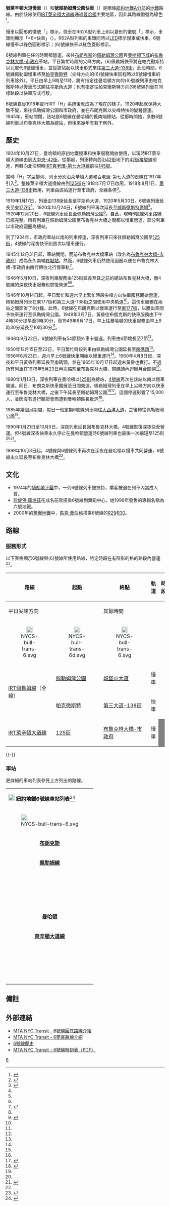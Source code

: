 {{for|過去的布魯克林-曼哈頓運輸股份有限公司6號線服務|BMT地鐵6號線}}
{{Infobox NYCS service
| service = 6 
| diamond = yes
| name = 萊辛頓大道慢車<br />{{lang|en|Lexington Avenue Local}}<br />佩勒姆灣公園快車<br />{{lang|en|Pelham Bay Park Express}}
|image1= Pelham Bay Park-bound R62A 6 train leaves Buhre Av.jpg
|caption1= 一列{{link-en|紐約地鐵R62A型列車|R62A (New York City Subway car)|R62A型}}以6號線慢車運行的列車正在離開[[布雷爾大道車站_(IRT佩勒姆線)|布雷爾大道]]，開往[[佩勒姆灣公園車站_(IRT佩勒姆線)|佩勒姆灣公園]]。
|image2= File:NYCSubway7346.jpg
|caption2= 一列[[紐約地鐵R142A型列車|R142A型]]以6號線快車運行的列車通過[[聖羅倫斯大道車站_(IRT佩勒姆線)|聖羅倫斯大道]]，開往[[佩勒姆灣公園車站_(IRT佩勒姆線)|佩勒姆灣公園]]。
| north term = [[佩勒姆灣公園車站_(IRT佩勒姆線)|佩勒姆灣公園]]（任何時候）<br />[[帕克徹斯特車站_(IRT佩勒姆線)|帕克徹斯特]]（平日尖峰方向）
| south term = [[布魯克林大橋-市政府車站_(IRT萊辛頓大道線)|布魯克林大橋-市政府]]
| terminals = 
| stations = 38個（慢車）<br>29個（快車）
| stock = {{NYCS const|stock}}
| depot = [[紐約地鐵車廠#威斯徹斯特車廠|威斯徹斯特車廠]]
| started = {{start date and age|1904|10|27}}
}}
{{紐約地鐵RDT/6}}
'''{{NYCS bullet|6}}號萊辛頓大道慢車'''（{{lang-en|6 Lexington Avenue Local}}）和'''{{NYCS bullet|6|EX}}號佩勒姆灣公園快車'''（{{lang-en|⟨6⟩ Pelham Bay Park Express}}）是兩條[[紐約地鐵|紐約地鐵]][[紐約地鐵A分部|A分部]]的[[地鐵|地鐵]]路線。由於該線使用[[IRT萊辛頓大道線|IRT萊辛頓大道線]]通過[[曼哈頓|曼哈頓]]主要地區，因此其路線徽號為綠色<ref>{{Cite web |url=http://web.mta.info/developers/resources/line_colors.htm |title=存档副本 |accessdate=2017-11-27 |archive-date=2016-10-16 |archive-url=https://web.archive.org/web/20161016104324/http://web.mta.info/developers/resources/line_colors.htm |dead-url=no }}</ref>。

慢車以圓形的徽號「{{NYCS bullet|6}}」標示，快車在R62A型列車上則以菱形的徽號「{{NYCS bullet|6|EX}}」標示，車頭則顯示「<6>快車」（{{lang|en|⟨6⟩ Express}}）。R62A型列車的車頭同時以[[發光二極管|LED]]標示慢車或快車，6號線慢車以綠色圓形標示；⟨6⟩號線快車以紅色菱形標示。

6號線列車在任何時間都營運，來往[[布朗克斯|布朗克斯]]的[[佩勒姆灣公園車站_(IRT佩勒姆線)|佩勒姆灣公園]]與[[曼哈頓下城|曼哈頓下城]]的[[布魯克林大橋-市政府車站_(IRT萊辛頓大道線)|布魯克林大橋-市政府]]車站。平日繁忙時段的尖峰方向，⟨6⟩佩勒姆快車將在帕克徹斯特以北取代6號線慢車，並從該站起以快車形式來往[[第三大道-138街車站_(IRT佩勒姆線)|第三大道-138街]]。此段時間，6號線佩勒姆慢車將{{link-en|短途車|short turn|短途營運}}至[[帕克徹斯特車站_(IRT佩勒姆線)|帕克徹斯特]]（尖峰方向的⟨6⟩號線快車回程時以6號線慢車的列車除外）。平日由早上9時至11時，將有指定往曼哈頓方向的⟨6⟩號線列車由帕克徹斯特以慢車形式開往[[亨斯角大道車站_(IRT佩勒姆線)|亨斯角大道]]；也有指定往帕克徹斯特方向的6號線列車在同樣路段以快車形式行駛。

6號線自從1918年實行IRT「H」系統後就成為了現在的樣子。1920年起就保持大致不變，來往佩勒姆灣公園和市政府，並在布朗克斯以尖峰特快的變種營運。1945年，{{link-en|市政府車站 (IRT萊辛頓大道線)|City Hall (IRT Lexington Avenue Line)|市政府迴圈}}車站關閉，該站是6號線在曼哈頓的舊南端總站。從那時開始，多數6號線列車以布魯克林大橋為總站，但後來幾年有若干例外。
== 歷史 ==
1904年10月27日，曼哈頓的原初地鐵慢車和快車服務開放使用，以現時IRT萊辛頓大道線由{{link-en|市政府車站 (IRT萊辛頓大道線)|City Hall (IRT Lexington Avenue Line)|市政府}}到[[大中央-42街車站|大中央-42街]]。從那起，列車轉向西沿[[42街_(曼哈頓)|42街]]地下的[[42街接駁線|42街接駁線]]前進，再轉向北沿現時[[IRT百老匯-第七大道線|IRT百老匯-第七大道線]]前往[[145街車站_(IRT萊諾克斯大道線)|145街]]。

當時「H」字型排列、列車分別沿萊辛頓大道和百老匯-第七大道的走線在1917年引入<ref>{{cite web
| url=http://www.nycsubway.org/articles/newsubways2.html
| title=New Subways For New York: The Dual System of Rapid Transit - Interborough Routes and Stations
| work=NYCSubway.org
| accessdate=March 28, 2010}}</ref>。整條萊辛頓大道慢線由{{link-en|市政府車站 (IRT萊辛頓大道線)|City Hall (IRT Lexington Avenue Line)|市政府}}到[[125街車站_(IRT萊辛頓大道線)|125街]]在1918年7月17日啟用。1918年8月1日，[[第三大道-138街車站_(IRT佩勒姆線)|第三大道-138街]]啟用，列車由該站運行至市政府，全線各停<ref name="erictb.info">{{Cite web|url=http://www.erictb.info/linehistory.html|title=NYCT Line by Line History|last=Bolden|first=Eric|date=|website=www.erictb.info|publisher=|access-date=September 1, 2016|archive-date=2016-03-04|archive-url=https://web.archive.org/web/20160304100921/http://www.erictb.info/linehistory.html|dead-url=no}}</ref>。

1919年1月17日，列車由138街延長至亨斯角大道，1920年5月30日，6號線列車延長至[[帕克徹斯特車站_(IRT佩勒姆線)|東177街]]<ref name="erictb.info"/>。1920年10月24日，6號線列車再次延長至[[威斯徹斯特廣場-東特雷蒙特大道車站_(IRT佩勒姆線)|威斯徹斯特廣場]]<ref name="erictb.info"/>。1920年12月20日，6號線列車延長至佩勒姆灣公園<ref name="erictb.info"/>。自此，現時6號線列車路線已經完整。所有列車在佩勒姆灣公園至布魯克林大橋之間都以慢車營運，部分列車以市政府迴圈為總站。

到了1934年，市政府車站以南的列車停運，深夜列車只來往佩勒姆灣公園至[[125街車站_(IRT萊辛頓大道線)|125街]]，4號線的深夜快車則首次以慢車運行。

1945年12月31日起，{{link-en|市政府車站 (IRT萊辛頓大道線)|City Hall (IRT Lexington Avenue Line)|市政府}}車站關閉，而前布魯克林大橋車站（改名為[[布魯克林大橋-市政府車站_(IRT萊辛頓大道線)|布魯克林大橋-市政府]]）成為永久南端[[終點站|終點站]]。然而，6號線列車仍然使用迴圈以便在布魯克林大橋-市政府由南行轉往北行慢車軌<ref>{{cite web|url=https://www.huffingtonpost.com/2010/11/10/the-hidden-abandoned-city_n_781669.html|title=The Abandoned City Hall Subway Stop Now Visible To Tourists (PHOTOS)|first=Jonah|last=Green|date=November 10, 2010|publisher=|via=Huff Post}}</ref>。

1946年5月10日，深夜列車服務由125街延長至其之前的總站布魯克林大橋，而4號線的深夜快車服務也恢復營運<ref name="erictb.info"/><ref name="BOT-1949">{{Cite book|url=http://hdl.handle.net/2027/mdp.39015023094926|title=Report for the three and one-half years ending June 30, 1949.|date=1949|publisher=New York City Board of Transportation}}</ref>。

1946年10月14日起，平日繁忙和週六早上繁忙時段尖峰方向快車服務開始營運，佩勒姆灣列車在東177街和第三大道-138街之間使用中央軌道<ref name="erictb.info" />。這快車服務在兩站之間節省了8分鐘。此時，6號線在布朗克斯以慢車運行至[[帕克徹斯特車站_(IRT佩勒姆線)|東177街]]，以騰出空間予快車運行至佩勒姆灣公園。1949年3月7日，黃昏往布朗克斯的快車服務由下午4時30分提早至3時30分，而1949年6月17日，早上往曼哈頓的快車服務由早上9時30分延長至10時30分<ref name="BOT-1949" />。

1948年9月22日，6號線列車有54節額外車卡營運，列車由6節增長至7節<ref name="BOT-1949" />。

1950年12月15日至22日，平日繁忙時段列車由佩勒姆灣公園延長至[[南碼頭車站_(IRT萊辛頓大道線)|南碼頭]]<ref name="erictb.info"/>。1956年6月23日，週六早上6號線快車開始以慢車運行<ref name="erictb.info"/>。1960年4月8日起，深夜和平日黃昏列車延長至南碼頭，並在1965年10月17日起週末黃昏也實行。不過所有列車在1976年5月23日再次縮短至布魯克林大橋，南碼頭內迴圈月台關閉<ref name="erictb.info"/>。

1980年1月13日，深夜列車在曼哈頓以[[125街車站_(IRT萊辛頓大道線)|125街]]為總站，[[紐約地鐵4號線|4號線]]再次在該站以南以慢車營運。同日，布朗克斯快車擴展至日間營運，佩勒姆灣列車在早上尖峰方向以快車運行至布魯克林大橋，之後下午延長至佩勒姆灣公園<ref name="erictb.info"/><ref>{{Cite journal|last=|first=|date=December 1979|title=January 1980 IRT Service Changes|url=|journal=New York Division Bulletin|publisher=Electric Railroaders' Association|volume=|pages=|via=}}</ref>。這個停運影響了15,000人，並因沒有進行聽證會而遭到曼哈頓區長{{link-en|安德魯·斯泰因|Andrew Stein}}批評<ref>{{Cite news|url=https://www.newspapers.com/image/433946217/?terms=%22subway%22%2B%22service%2Bcut%22|title=Suit seeks to bar cutbacks on Lexington Ave. subways|last=|first=|date=January 11, 1980|work=New York Daily News|access-date=August 14, 2018|page=}}</ref>。

1985年幾個月期間，每日一班定期6號線列車開往[[大西洋大道-巴克萊中心車站_(IRT東公園道線)|大西洋大道]]，之後轉往佩勒姆灣公園<ref name="erictb.info"/>。

1990年1月21日至10月5日，深夜列車延長回布魯克林大橋，4號線恢復深夜快車營運。但4號線深夜快車永久停止在曼哈頓營運時6號線列車也最後一次縮短至125街<ref name="erictb.info"/><ref>{{Cite journal|last=|first=|date=February 1990|title=Service Change|url=|journal=New York Division Bulletin|publisher=Electric Railroaders' Association|volume=|pages=|via=}}</ref>。

1999年10月3日起，4號線與6號線列車再次在深夜在曼哈頓以慢車共同營運，6號線永久延長至布魯克林大橋<ref name="erictb.info"/>。

== 文化 ==
* 1974年的[[騎劫地下鐵|騎劫地下鐵]]中，一列6號線列車被挾持，乘客被迫在列車內當成人質。
* [[珍妮佛·羅培茲|珍妮佛·羅培茲]]在成名前常搭乘6號線到舞蹈中心，她1999年發售的專輯名稱為六號地鐵。
* 2000年的[[驚爆地鐵|驚爆地鐵]]中，[[馬克·華伯格|馬克·華伯格]]搭乘6號線的[[R29_(紐約地鐵車輛)|R29]]∕[[R30_(紐約地鐵車輛)|R30]]。

== 路線 ==
=== 服務形式 ===
以下表格顯示6號線與⟨6⟩號線所使用路線，特定時段在有陰影的格的路段內營運<ref>{{NYCS const|serviceguide}}</ref>。
{| class="wikitable" style="font-size:95%"
! rowspan=3 | 路線
! rowspan=3 | 起點
! rowspan=3 | 終點
! rowspan=3 | 軌道
! colspan=3 | 時段
|-
! colspan=2 width=80 | 平日尖峰方向
! width=40 | 其餘時間
|-
| align=center | [[File:NYCS-bull-trans-6.svg|20px]]
| align=center | [[File:NYCS-bull-trans-6d.svg|20px]]
| align=center | [[File:NYCS-bull-trans-6.svg|20px]]
|-
| rowspan=3 | [[IRT佩勒姆線|IRT佩勒姆線]]（全線）
| [[佩勒姆灣公園車站_(IRT佩勒姆線)|佩勒姆灣公園]]
| [[城堡山大道車站_(IRT佩勒姆線)|城堡山大道]]
| 慢車
| rowspan=2 |  
| rowspan=2 style="background:gray" |  
| style="background:gray" |  
|-
| rowspan=2 | [[帕克徹斯特車站_(IRT佩勒姆線)|帕克徹斯特]]
| rowspan=2 | [[第三大道-138街車站_(IRT佩勒姆線)|第三大道-138街]]
| 快車
|  
|-
| rowspan=2 | 慢車
| rowspan=2 style="background:gray" |  
|  
| rowspan=2 style="background:gray" |  
|-
| [[IRT萊辛頓大道線|IRT萊辛頓大道線]]
| [[125街車站_(IRT萊辛頓大道線)|125街]]
| [[布魯克林大橋-市政府車站_(IRT萊辛頓大道線)|布魯克林大橋-市政府]]
| style="background:gray" |  
|}

{{-}}

=== 車站 ===
更詳細的車站列表參見上方列出的路線。
{{NYCS service legend
| alltimes = show
| allexceptnights = show
| nightsonly = show
| nightsweekends = 
| weekdaysonly = show
| allexceptrush = 
| allexceptweekdays = show
| dailyexceptrush =
| rushonly =
| rushpeak = 
| weekdayspeak = show
| closed = show
| custom_icon_1 =
| custom_text_1 =
| custom_icon_2 = 
| custom_text_2 = 
}}

{| class="wikitable" summary="Service information for the 6 train and its stations, including service times, ADA-accessibility, subway transfers, and non-subway connections."
|- style="background:write; color:black; text-align:center;"
|colspan=7 style="width:100%"|'''[[File:NYCS-bull-trans-6.svg|20px]] 紐約地鐵6號線車站列表'''<ref>{{cite web|url=http://web.mta.info/nyct/service/oneline.htm|title=MTA/New York City Transit Subway Line Information|publisher=[[大都會運輸署|Metropolitan Transportation Authority]]|accessdate=2017-04-14}}</ref>
|-
! width=3% | [[File:NYCS-bull-trans-6.svg|20px]]
! width=3% | [[File:NYCS-bull-trans-6d.svg|20px]]
! width=14% | 中文站名
! width=14% | 英文站名
! width=3% | {{Access icon}}
! width=36% | 轉乘
! width=27% | 連接及備註
|-style="border-top:solid 3px #{{NYCS color|green}};"
| align=center colspan=7 | '''[[布朗克斯|布朗克斯]]'''
|-
| align=center colspan=7 | '''[[IRT佩勒姆線|佩勒姆線]]'''
|-
| align=center | {{NYCS SSI|allexceptweekdays}}
| align=center | {{NYCS SSI|weekdayspeak}}
| [[佩勒姆灣公園車站_(IRT佩勒姆線)|佩勒姆灣公園]]
| {{lang|en|Pelham Bay Park}}
| align=center | {{Access icon}}
|
| {{link-en|選擇巴士服務|Select Bus Service|Bx12選擇巴士服務}}
|-
| align=center | {{NYCS SSI|allexceptweekdays}}
| align=center | {{NYCS SSI|weekdayspeak}}
| [[布雷爾大道車站_(IRT佩勒姆線)|布雷爾大道]]
| {{lang|en|Buhre Avenue}}
| 
| 
| 
|-
| align=center | {{NYCS SSI|allexceptweekdays}}
| align=center | {{NYCS SSI|weekdayspeak}}
| [[中城路車站_(IRT佩勒姆線)|中城路]]
| {{lang|en|Middletown Road}}
| 
| 
| 
|-
| align=center | {{NYCS SSI|allexceptweekdays}}
| align=center | {{NYCS SSI|weekdayspeak}}
| [[威斯徹斯特廣場-東特雷蒙特大道車站_(IRT佩勒姆線)|威斯徹斯特廣場-東特雷蒙特大道]]
| {{lang|en|Westchester Square–East Tremont Avenue}}
| 
| 
| 
|-
| align=center | {{NYCS SSI|allexceptweekdays}}
| align=center | {{NYCS SSI|weekdayspeak}}
| [[謝里加大道車站_(IRT佩勒姆線)|謝里加大道]]
| {{lang|en|Zerega Avenue}}
| 
| 
| 
|-
| align=center | {{NYCS SSI|allexceptweekdays}}
| align=center | {{NYCS SSI|weekdayspeak}}
| [[城堡山大道車站_(IRT佩勒姆線)|城堡山大道]]
| {{lang|en|Castle Hill Avenue}}
| 
| 
| 
|-
| align=center | {{NYCS SSI|alltimes}}
| align=center | {{NYCS SSI|weekdayspeak}}
| [[帕克徹斯特車站_(IRT佩勒姆線)|帕克徹斯特]]
| {{lang|en|Parkchester}}
| 
| 
| {{link-en|Q20與Q44巴士|Q20 and Q44 buses|Q44選擇巴士服務}}<br>全部黃昏繁忙時段北行慢車以此為總站<br>部分早上繁忙時段南行列車在此站起載前往布魯克林大橋-市政府
|-
| align=center | {{NYCS SSI|alltimes}}
| |
| [[聖羅倫斯大道車站_(IRT佩勒姆線)|聖羅倫斯大道]]
| {{lang|en|St. Lawrence Avenue}}
| 
| 
|
|-
| align=center | {{NYCS SSI|alltimes}}
| |
| [[莫里森大道-桑恩德維尤車站_(IRT佩勒姆線)|莫里森大道-桑恩德維尤]]
| {{lang|en|Morrison Avenue–Soundview}}
| 
|
| 
|-
| align=center | {{NYCS SSI|alltimes}}
| |
| [[埃爾德大道車站_(IRT佩勒姆線)|埃爾德大道]]
| {{lang|en|Elder Avenue}}
| 
| 
|
|-
| align=center | {{NYCS SSI|alltimes}}
| |
| [[惠特洛克大道車站_(IRT佩勒姆線)|惠特洛克大道]]
| {{lang|en|Whitlock Avenue}}
| 
| 
| 
|-
| align=center | {{NYCS SSI|alltimes}}
| align=center | {{NYCS SSI|weekdayspeak}}
| [[亨斯角大道車站_(IRT佩勒姆線)|亨斯角大道]]
| {{lang|en|Hunts Point Avenue}}
| align=center | {{Access icon}}
| 
| {{link-en|選擇巴士服務|Select Bus Service|Bx6選擇巴士服務}}
|-
| align=center | {{NYCS SSI|alltimes}}
| |
| [[朗格伍德大道車站_(IRT佩勒姆線)|朗格伍德大道]]
| {{lang|en|Longwood Avenue}}
| 
| 
| 
|-
| align=center | {{NYCS SSI|alltimes}}
| |
| [[東149街車站_(IRT佩勒姆線)|東149街]]
| {{lang|en|East 149th Street}}
| 
| 
| 
|-
| align=center | {{NYCS SSI|alltimes}}
| |
| [[東143街-聖瑪麗街車站_(IRT佩勒姆線)|東143街-聖瑪麗街]]
| {{lang|en|East 143rd Street–St. Mary's Street}}
| 
| 
| 
|-
| align=center | {{NYCS SSI|alltimes}}
| |
| [[塞普雷斯大道車站_(IRT佩勒姆線)|塞普雷斯大道]]
| {{lang|en|Cypress Avenue}}
| 
| 
| 
|-
| align=center | {{NYCS SSI|alltimes}}
| 
| [[布魯克大道車站_(IRT佩勒姆線)|布魯克大道]]
| {{lang|en|Brook Avenue}}
| |
| 
| 
|-
| align=center | {{NYCS SSI|alltimes}}
| align=center | {{NYCS SSI|weekdayspeak}}
| [[第三大道-138街車站_(IRT佩勒姆線)|第三大道-138街]]
| {{lang|en|Third Avenue–138th Street}}
| 
| 
| 部分早上繁忙時段往曼哈頓列車在此站始發終到
|-
| align=center colspan=7 | '''[[曼哈頓|曼哈頓]]'''
|-
| align=center colspan=7 | '''[[IRT萊辛頓大道線|萊辛頓大道線]]'''
|-
| align=center | {{NYCS SSI|alltimes}}
| align=center | {{NYCS SSI|weekdayspeak}}
| [[125街車站_(IRT萊辛頓大道線)|125街]]
| {{lang|en|125th Street}}
| align=center | {{Access icon}}
| {{NYCS Lexington|time=show|exclude=6}}
| [[大都會北方鐵路|大都會北方鐵路]]，{{link-en|哈萊姆-125街車站 (大都會北方鐵路)|Harlem–125th Street (Metro-North station)|哈萊姆-125街}}<br>{{link-en|紐約市巴士M60線|M60 (New York City bus)|M60選擇巴士服務}}往[[拉瓜迪亞機場|拉瓜迪亞機場]]<br>此站黃昏繁忙時段有1班南行列車起載
|-
| align=center | {{NYCS SSI|alltimes}}
| align=center | {{NYCS SSI|weekdayspeak}}
| [[116街車站_(IRT萊辛頓大道線)|116街]]
| {{lang|en|116th Street}}
| 
| {{NYCS Lexington local|time=show|exclude=6}}
| 
|-
| align=center | {{NYCS SSI|alltimes}}
| align=center | {{NYCS SSI|weekdayspeak}}
| [[110街車站_(IRT萊辛頓大道線)|110街]]
| {{lang|en|110th Street}}
| 
| {{NYCS Lexington local|time=show|exclude=6}}
| 
|-
| align=center | {{NYCS SSI|alltimes}}
| align=center | {{NYCS SSI|weekdayspeak}}
| [[103街車站_(IRT萊辛頓大道線)|103街]]
| {{lang|en|103rd Street}}
| 
| {{NYCS Lexington local|time=show|exclude=6}}
|
|-
| align=center | {{NYCS SSI|alltimes}}
| align=center | {{NYCS SSI|weekdayspeak}}
| [[96街車站_(IRT萊辛頓大道線)|96街]]
| {{lang|en|96th Street}}
| 
| {{NYCS Lexington local|time=show|exclude=6}}
| 
|-
| align=center | {{NYCS SSI|alltimes}}
| align=center | {{NYCS SSI|weekdayspeak}}
| [[86街車站_(IRT萊辛頓大道線)|86街]]
| {{lang|en|86th Street}}
| 
| {{NYCS Lexington|time=show|exclude=6}}
| {{link-en|86街跨城線|86th Street Crosstown Line|M86選擇巴士服務}}
|-
| align=center | {{NYCS SSI|alltimes}}
| align=center | {{NYCS SSI|weekdayspeak}}
| [[77街車站_(IRT萊辛頓大道線)|77街]]
| {{lang|en|77th Street}}
| 
| {{NYCS Lexington local|time=show|exclude=6}}
| {{link-en|選擇巴士服務|Select Bus Service|M79選擇巴士服務}}
|-
| align=center | {{NYCS SSI|alltimes}}
| align=center | {{NYCS SSI|weekdayspeak}}
| [[68街-亨特學院車站_(IRT萊辛頓大道線)|68街-亨特學院]]
| {{lang|en|68th Street–Hunter College}}
| 
| {{NYCS Lexington local|time=show|exclude=6}}
| 
|-
| align=center | {{NYCS SSI|alltimes}}
| align=center | {{NYCS SSI|weekdayspeak}}
| [[59街車站_(IRT萊辛頓大道線)|59街]]
| {{lang|en|59th Street}}
| 
| {{NYCS Lexington|time=show|exclude=6}}<br>{{NYCS Broadway 60th|time=show}}（[[BMT百老匯線|BMT百老匯線]]，[[萊辛頓大道／59街車站_(BMT百老匯線)|萊辛頓大道／59街]]）<br>使用{{link-en|MetroCard (紐約市)|MetroCard (New York City)|MetroCard}}出站轉乘：（[[63街線|63街線]]，[[萊辛頓大道-63街車站|萊辛頓大道-63街]]）
| [[羅斯福島纜車|羅斯福島纜車]]
|-
| align=center | {{NYCS SSI|alltimes}}
| align=center | {{NYCS SSI|weekdayspeak}}
| [[51街車站_(IRT萊辛頓大道線)|51街]]
| {{lang|en|51st Street}}
| align=center | {{Access icon}}
| {{NYCS Lexington local|time=show|exclude=6}}<br>{{NYCS Queens 53rd|time=show}}（[[IND皇后林蔭路線|IND皇后林蔭路線]]，[[萊辛頓大道-53街車站_(IND皇后林蔭路線)|萊辛頓大道-53街]]）
|
|-
| align=center | {{NYCS SSI|alltimes}}
| align=center | {{NYCS SSI|weekdayspeak}}
| [[大中央-42街車站_(IRT萊辛頓大道線)|大中央-42街]]
| {{lang|en|Grand Central–42nd Street}}
| align=center | {{Access icon}}
| {{NYCS Lexington|time=show|exclude=6}}<br>{{NYCS Flushing south|time=show}}（[[IRT法拉盛線|IRT法拉盛線]]）<br>{{NYCS 42nd|time=show}}（[[42街接駁線|42街接駁線]]）
| [[大都會北方鐵路|大都會北方鐵路]]，[[大中央總站|大中央總站]]
|-
| align=center | {{NYCS SSI|alltimes}}
| align=center | {{NYCS SSI|weekdayspeak}}
| [[33街車站_(IRT萊辛頓大道線)|33街]]
| {{lang|en|33rd Street}}
| 
| {{NYCS Lexington local|time=show|exclude=6}}
| {{link-en|選擇巴士服務|Select Bus Service|M34 / M34A選擇巴士服務}}
|-
| align=center | {{NYCS SSI|alltimes}}
| align=center | {{NYCS SSI|weekdayspeak}}
| [[28街車站_(IRT萊辛頓大道線)|28街]]
| {{lang|en|28th Street}}
| align=center |  {{Access icon}} ↓
| {{NYCS Lexington local night|time=show|exclude=6}}
| 車站只有南行方向符合[[美國殘疾人法案|ADA標準]]，升降機停運中
|-
| align=center | {{NYCS SSI|alltimes}}
| align=center | {{NYCS SSI|weekdayspeak}}
| [[23街車站_(IRT萊辛頓大道線)|23街]]
| {{lang|en|23rd Street}}
| align=center | {{Access icon}}
| {{NYCS Lexington local|time=show|exclude=6}}
| {{link-en|紐約市巴士M23線|M23 (New York City bus)|M23選擇巴士服務}}
|-
| align=center | {{NYCS SSI|alltimes}}
| align=center | {{NYCS SSI|weekdayspeak}}
| [[14街-聯合廣場車站_(IRT萊辛頓大道線)|14街-聯合廣場]]
| {{lang|en|14th Street–Union Square}}
| align=center | [[File:Aiga_elevator.svg|20px]]
| {{NYCS Lexington|time=show|exclude=6}}<br>{{NYCS Canarsie|time=show}}（[[BMT卡納西線|BMT卡納西線]]）<br>{{NYCS Broadway|time=show}}（[[BMT百老匯線|BMT百老匯線]]）
| 
|-
| align=center | {{NYCS SSI|alltimes}}
| align=center | {{NYCS SSI|weekdayspeak}}
| [[阿斯托廣場車站_(IRT萊辛頓大道線)|阿斯托廣場]]
| {{lang|en|Astor Place}}
| 
| {{NYCS Lexington local|time=show|exclude=6}}
| 
|-
| align=center | {{NYCS SSI|alltimes}}
| align=center | {{NYCS SSI|weekdayspeak}}
| [[布利克街車站_(IRT萊辛頓大道線)|布利克街]]
| {{lang|en|Bleecker Street}}
| align=center | {{Access icon}}
| {{NYCS Lexington local|time=show|exclude=6}}<br>{{NYCS Sixth|time=show}}（[[IND第六大道線|IND第六大道線]]，[[百老匯-拉法葉街車站_(IND第六大道線)|百老匯-拉法葉街]]）
| 
|-
| align=center | {{NYCS SSI|alltimes}}
| align=center | {{NYCS SSI|weekdayspeak}}
| [[泉街車站_(IRT萊辛頓大道線)|泉街]]
| {{lang|en|Spring Street}}
| 
| {{NYCS Lexington local|time=show|exclude=6}}
|
|-
| align=center | {{NYCS SSI|alltimes}}
| align=center | {{NYCS SSI|weekdayspeak}}
| [[堅尼街車站_(IRT萊辛頓大道線)|堅尼街]]
| {{lang|en|Canal Street}}
| align=center | {{Access icon}}
| {{NYCS Lexington local|time=show|exclude=6}}<br>{{NYCS Broadway|time=show}}（[[BMT百老匯線|BMT百老匯線]]）<br>{{NYCS Nassau north|time=show}}（[[BMT納蘇街線|BMT納蘇街線]]）
| 
|-
| align=center | {{NYCS SSI|alltimes}}
| align=center | {{NYCS SSI|weekdayspeak}}
| [[布魯克林大橋-市政府車站_(IRT萊辛頓大道線)|布魯克林大橋-市政府]]
| {{lang|en|Brooklyn Bridge–City Hall}}
| align=center | {{Access icon}}
| {{NYCS Lexington|time=show|exclude=6}}<br>{{NYCS Nassau north|time=show}}（[[BMT納蘇街線|BMT納蘇街線]]，[[錢伯斯街車站_(BMT納蘇街線)|錢伯斯街]]）
| 
|}

== 備註 ==
<references />

== 外部連結 ==
* [https://web.archive.org/web/20060831022821/http://www.mta.info/nyct/service/sixline.htm MTA NYC Transit - 6號線圓底路線介紹]{{en}}
* [https://web.archive.org/web/20061022174403/http://www.mta.info/nyct/service/6d.htm MTA NYC Transit - 6菱底路線介紹]{{en}}
* [https://web.archive.org/web/20011202055509/http://members.aol.com/bdmnqr2/linehistory.html 6號線歷史]{{en}}
* [https://web.archive.org/web/20060921223843/http://www.mta.info/nyct/service/pdf/t6cur.pdf MTA NYC Transit - 6號線時刻表（PDF）]{{en}}
{{紐約地鐵6號線}}
{{NYCS navbox}}

[[Category:紐約地鐵服務路線|6]]